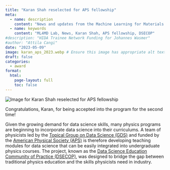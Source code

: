 ```yaml
---
title: "Karan Shah reselected for APS fellowship"
meta:
  - name: description
    content: "News and updates from the Machine Learning for Materials Design (ML4MD) Lab: Karan Shah reselected for APS fellowship."
  - name: keywords
    content: "ML4MD Lab, News, Karan Shah, APS fellowship, DSECOP"
#description: "HIDA Trainee Network Funding for Johannes Wasmer"
#author: "Attila Cangi"
date: "2023-05-09"
image: karan_aps_2023.webp # Ensure this image has appropriate alt text if used directly in content
draft: false
categories:
  - award
format:
  html:
    page-layout: full
    toc: false
---
```

![](karan_aps_2023.webp){.news-thumbnail alt="Image for Karan Shah reselected for APS fellowship"}

Congratulations, Karan, for being accepted into the program for the second time! 

Given the growing demand for data science skills, many physics programs are beginning to incorporate data science into their curriculums. A team of physicists led by the [Topical Group on Data Science (GDS)](https://www.aps.org/publications/apsnews/201910/gds.cfm){target="_blank"} and funded by the [American Physical Society (APS)](https://www.aps.org/){target="_blank"} is therefore developing teaching modules for data science that can be easily integrated into undergraduate physics courses. The project, known as the [Data Science Education Community of Practice (DSECOP)](https://dsecop.org/){target="_blank"}, was designed to bridge the gap between traditional physics education and the skills physicists need in industry. 